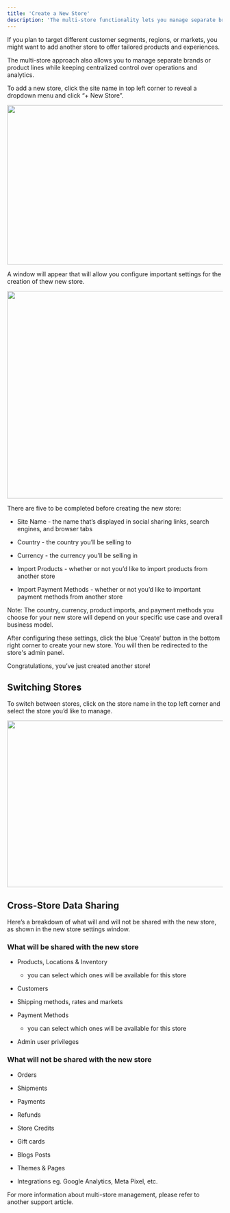 ```yaml
---
title: 'Create a New Store'
description: 'The multi-store functionality lets you manage separate brands or product lines from a single admin dashboard.'
---
```


If you plan to target different customer segments, regions, or markets, you might want to add another store to offer tailored products and experiences. 

The multi-store approach also allows you to manage separate brands or product lines while keeping centralized control over operations and analytics.

To add a new store, click the site name in top left corner to reveal a dropdown menu and click “+ New Store”.

<img height="371" width="624" src="https://lh7-rt.googleusercontent.com/docsz/AD_4nXfipX2PiRp_6HnnHrsQJpEJQln59IpHbFmAdh2qPLQv0wM79d-vgboD5NvYlvwkgF5XWTe6p3UTneEioFy-WCcm3edwJ0dtmTnedv35F6zYC-pdY_X_3ax8FK3q8bXe8nJnidkn_w?key=Xn-v1D8Y1sPgKpX3U16e5Fsb" />

A window will appear that will allow you configure important settings for the creation of thew new store.

<img height="483" width="624" src="https://lh7-rt.googleusercontent.com/docsz/AD_4nXe8Q7EYfFKmeLMaWEJKcFbrW6MWIMZYGtObKCxGEjRaOy8AE472kR17CW-kNfe_wTA-THhBGjJbJQxFHVa19BRmxLZpsti5_9FVAZJicQHrw_h98N9MF626wzMErqo-zVHtHe0Xuw?key=Xn-v1D8Y1sPgKpX3U16e5Fsb" />

There are five to be completed before creating the new store:

* Site Name - the name that’s displayed in social sharing links, search engines, and browser tabs

* Country - the country you’ll be selling to

* Currency - the currency you’ll be selling in

* Import Products - whether or not you’d like to import products from another store

* Import Payment Methods - whether or not you’d like to important payment methods from another store

Note: The country, currency, product imports, and payment methods you choose for your new store will depend on your specific use case and overall business model.

After configuring these settings, click the blue ‘Create’ button in the bottom right corner to create your new store. You will then be redirected to the store's admin panel.

Congratulations, you’ve just created another store!

## Switching Stores

To switch between stores, click on the store name in the top left corner and select the store you’d like to manage.

<img height="388" width="624" src="https://lh7-rt.googleusercontent.com/docsz/AD_4nXfSxOAyzzW_loDN8lPcwSszOYwm45kS37j2OLAmx4ZrrQyCcAzeMw9aV9bcJryodTnvHN5r0wLTKDtRyQpFhkLiBuh-9TeuX3baqprUY-tO7p0LmrU89z8eQaaU3kh34QbuTyVE8g?key=Xn-v1D8Y1sPgKpX3U16e5Fsb" />

## Cross-Store Data Sharing

Here’s a breakdown of what will and will not be shared with the new store, as shown in the new store settings window.

### What will be shared with the new store

* Products, Locations & Inventory

  * you can select which ones will be available for this store

* Customers

* Shipping methods, rates and markets

* Payment Methods

  * you can select which ones will be available for this store

* Admin user privileges

### &#xA;What will not be shared with the new store

* Orders

* Shipments

* Payments

* Refunds

* Store Credits

* Gift cards

* Blogs Posts

* Themes & Pages

* Integrations eg. Google Analytics, Meta Pixel, etc.

For more information about multi-store management, please refer to another support article.